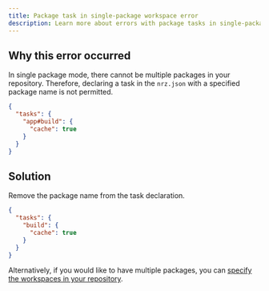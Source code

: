 ```yaml
---
title: Package task in single-package workspace error
description: Learn more about errors with package tasks in single-package workspaces.
---
```


## Why this error occurred

In single package mode, there cannot be multiple packages in your repository. Therefore, declaring a task in the
`nrz.json` with a specified package name is not permitted.

```json title="./nrz.json"
{
  "tasks": {
    "app#build": {
      "cache": true
    }
  }
}
```

## Solution

Remove the package name from the task declaration.

```json title="./nrz.json"
{
  "tasks": {
    "build": {
      "cache": true
    }
  }
}
```

Alternatively, if you would like to have multiple packages, you can [specify the workspaces in your repository](/repo/docs/getting-started/add-to-existing-repository).

